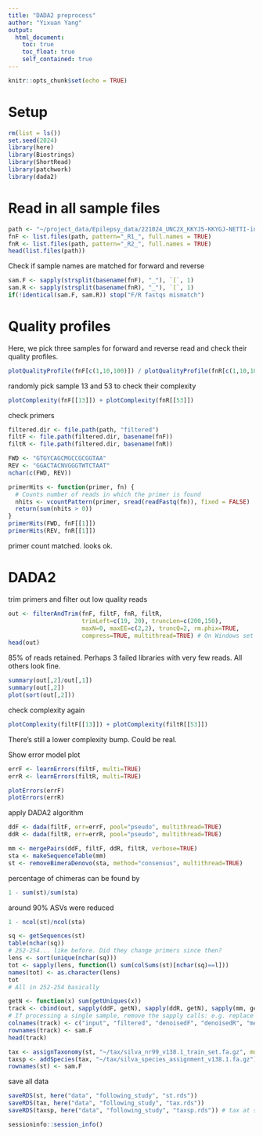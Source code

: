 ```yaml
---
title: "DADA2 preprocess"
author: "Yixuan Yang"
output:
  html_document:
    toc: true
    toc_float: true
    self_contained: true
---
```


```r
knitr::opts_chunk$set(echo = TRUE)
```

# Setup

```r
rm(list = ls())
set.seed(2024)
library(here)
library(Biostrings)
library(ShortRead)
library(patchwork)
library(dada2)
```

# Read in all sample files

```r
path <- "~/project_data/Epilepsy_data/221024_UNC2X_KKYJ5-KKYGJ-NETTI-in/221024_UNC2X_KKYJ5-KKYGJ-NETTI"
fnF <- list.files(path, pattern="_R1_", full.names = TRUE)
fnR <- list.files(path, pattern="_R2_", full.names = TRUE)
head(list.files(path))
```

Check if sample names are matched for forward and reverse

```r
sam.F <- sapply(strsplit(basename(fnF), "_"), `[`, 1)
sam.R <- sapply(strsplit(basename(fnR), "_"), `[`, 1)
if(!identical(sam.F, sam.R)) stop("F/R fastqs mismatch") 
```

# Quality profiles

Here, we pick three samples for forward and reverse read and check their quality profiles.

```r
plotQualityProfile(fnF[c(1,10,100)]) / plotQualityProfile(fnR[c(1,10,100)])
```

randomly pick sample 13 and 53 to check their complexity

```r
plotComplexity(fnF[[13]]) + plotComplexity(fnR[[53]])
```

check primers

```r
filtered.dir <- file.path(path, "filtered")
filtF <- file.path(filtered.dir, basename(fnF))
filtR <- file.path(filtered.dir, basename(fnR))

FWD <- "GTGYCAGCMGCCGCGGTAA"
REV <- "GGACTACNVGGGTWTCTAAT"
nchar(c(FWD, REV))

primerHits <- function(primer, fn) {
  # Counts number of reads in which the primer is found
  nhits <- vcountPattern(primer, sread(readFastq(fn)), fixed = FALSE)
  return(sum(nhits > 0))
}
primerHits(FWD, fnF[[1]])
primerHits(REV, fnR[[1]])
```

primer count matched. looks ok.

# DADA2

trim primers and filter out low quality reads

```r
out <- filterAndTrim(fnF, filtF, fnR, filtR, 
                     trimLeft=c(19, 20), truncLen=c(200,150),
                     maxN=0, maxEE=c(2,2), truncQ=2, rm.phix=TRUE,
                     compress=TRUE, multithread=TRUE) # On Windows set multithread=FALSE
head(out)
```

85% of reads retained. Perhaps 3 failed libraries with very few reads. All others look fine.

```r
summary(out[,2]/out[,1])
summary(out[,2])
plot(sort(out[,2])) 
```

check complexity again

```r
plotComplexity(filtF[[13]]) + plotComplexity(filtR[[53]])
```

There's still a lower complexity bump. Could be real.

Show error model plot

```r
errF <- learnErrors(filtF, multi=TRUE)
errR <- learnErrors(filtR, multi=TRUE)

plotErrors(errF)
plotErrors(errR)
```

apply DADA2 algorithm

```r
ddF <- dada(filtF, err=errF, pool="pseudo", multithread=TRUE)
ddR <- dada(filtR, err=errR, pool="pseudo", multithread=TRUE)
```


```r
mm <- mergePairs(ddF, filtF, ddR, filtR, verbose=TRUE)
sta <- makeSequenceTable(mm)
st <- removeBimeraDenovo(sta, method="consensus", multithread=TRUE)
```

percentage of chimeras can be found by

```r
1 - sum(st)/sum(sta)
```

around 90% ASVs were reduced

```r
1 - ncol(st)/ncol(sta)
```

```r
sq <- getSequences(st)
table(nchar(sq))
# 252-254... like before. Did they change primers since then?
lens <- sort(unique(nchar(sq)))
tot <- sapply(lens, function(l) sum(colSums(st)[nchar(sq)==l]))
names(tot) <- as.character(lens)
tot
# All in 252-254 basically
```


```r
getN <- function(x) sum(getUniques(x))
track <- cbind(out, sapply(ddF, getN), sapply(ddR, getN), sapply(mm, getN), rowSums(st))
# If processing a single sample, remove the sapply calls: e.g. replace sapply(dadaFs, getN) with getN(dadaFs)
colnames(track) <- c("input", "filtered", "denoisedF", "denoisedR", "merged", "nonchim")
rownames(track) <- sam.F
head(track)
```


```r
tax <- assignTaxonomy(st, "~/tax/silva_nr99_v138.1_train_set.fa.gz", multithread=TRUE)
taxsp <- addSpecies(tax, "~/tax/silva_species_assignment_v138.1.fa.gz")
rownames(st) <- sam.F
```

save all data

```r
saveRDS(st, here("data", "following_study", "st.rds"))
saveRDS(tax, here("data", "following_study", "tax.rds"))
saveRDS(taxsp, here("data", "following_study", "taxsp.rds")) # tax at species level
```

```r
sessioninfo::session_info()
```